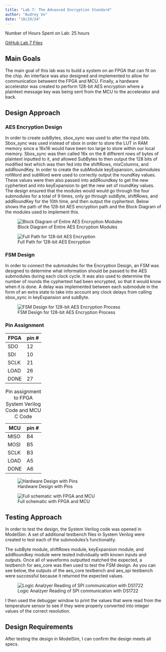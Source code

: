 ```yaml
---
title: "Lab 7: The Advanced Encryption Standard"
author: "Audrey Vo"
date: "10/29/24"
---
```


Number of Hours Spent on Lab: 25 hours

[GitHub Lab 7 Files](https://github.com/audreyvo23/e155-lab7)

## Main Goals
The main goal of this lab was to build a system on an FPGA that can fit on the chip. An interface was also designed and implemented to allow for communication betweent the FPGA and MCU. Finally, a hardware accelerator was created to perform 128-bit AES encryption where a plaintext message key was being sent from the MCU to the accelerator and back. 

## Design Approach

### AES Encryption Design
In order to create subBytes, sbox_sync was used to alter the input bits. Sbox_sync was used instead of sbox in order to store the LUT in RAM memory since a 16x16 would have been too large to store within our local memory. Sbox_sync was then called 16x on the 8 different rows of bytes of plaintext inputted to it, and allowed SubBytes to then output the 128 bits of modified text which was then fed into the shiftRows, mixColumns, and addRoundKey. In order to create the subModule keyExpansion, submodules rotWord and subWord were used to correctly output the roundKey values. These values were then also passed into addRoundkey to get the new cyphertext and into keyExpansion to get the new set of roundKey values. The design ensured that the modules would would go through the four submodules for a total of 9 times, only go through subByte, shiftRows, and addRoundKey for the 10th time, and then output the cyphertext. Below shows the path of the 128-bit AES encryption path and the Block Diagram of the modules used to implement this.

![Block Diagram of Entire AES Encryption Modules](images/lab7blockdiagram.png)

![Full Path for 128-bit AES Encryption](images/lab7path.png)


### FSM Design
In order to connect the submodules for the Encryption Design, an FSM was designed to determine what information should be passed to the AES submodules during each clock cycle. It was also used to determine the number of rounds the cyphertext had been encrypted, so that it would know when it is done. A delay was implemented between each submodule in the form of an extra state to take into account any clock delays from calling sbox_sync in keyExpansion and subByte.

![FSM Design for 128-bit AES Encryption Process](images/lab7fsm.png)

### Pin Assignment

| FPGA    | pin # |
|---------|:------|
| SDO     |   12  |  
| SDI     |   10  | 
| SCLK    |   21  | 
| LOAD    |   26  | 
| DONE    |   27  | 

| MCU     | pin # |
|---------|:------|
| MISO    |   B4  |  
| MOSI    |   B5  | 
| SCLK    |   B3  | 
| LOAD    |   A5  | 
| DONE    |   A6  | 

: Pin assignment to FPGA System Verilog Code and MCU C Code

![Hardware Design with Pins](images/lab7pins.png)

![Full schematic with FPGA and MCU](images/lab7schematic.png)


## Testing Approach
In order to test the design, the System Verilog code was opened in ModelSim. A set of additional testbench files in System Verilog were created to test each of the submodules's functionality. 

The subByte module, shiftRows module, keyExpansion module, and addRoundkey module were tested individually with known inputs and outputs. Once all of waveforms outputted matched the expected, a testbench for aes_core was then used to test the FSM design. As you can see below, the outputs of the aes_core testbench and aes_spi testbench were successful because it returned the expected values. 


![Logic Analzyer Reading of SPI communication with DS1722](images/spiscope.png)

I then used the debugger window to print the values that were read from the temperature sensor to see if they were properly converted into integer values of the correct resolution. 


## Design Requirements
After testing the design in ModelSim, I can confirm the design meets all specs.


